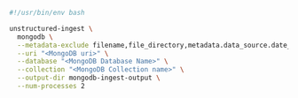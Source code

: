 ```bash Shell
#!/usr/bin/env bash

unstructured-ingest \
  mongodb \
  --metadata-exclude filename,file_directory,metadata.data_source.date_processed \
  --uri "<MongoDB uri>" \
  --database "<MongoDB Database Name>" \
  --collection "<MongoDB Collection name>" \
  --output-dir mongodb-ingest-output \
  --num-processes 2
```
